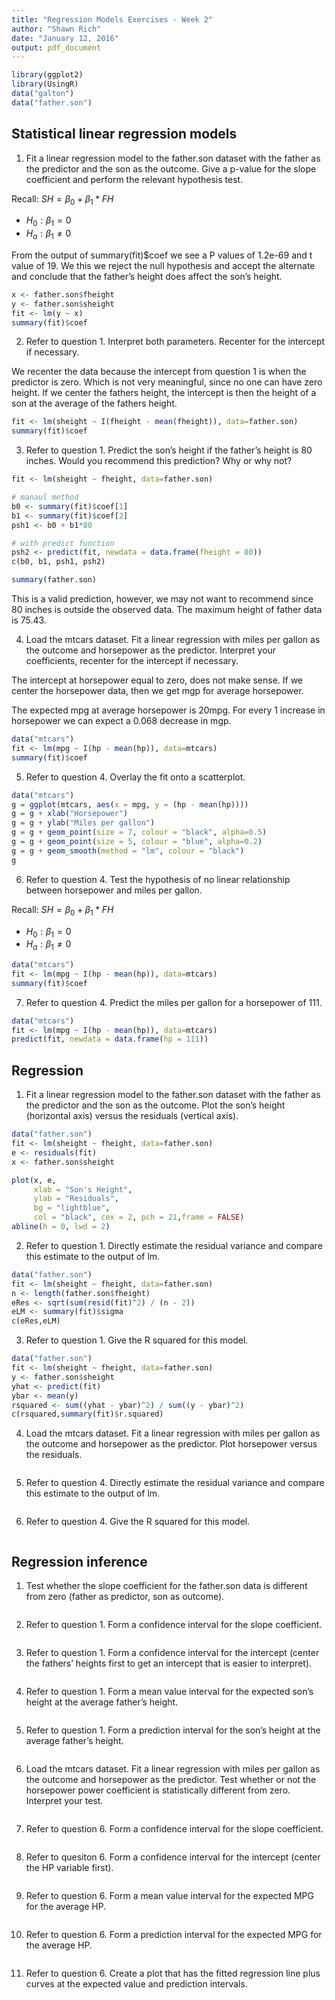 ```yaml
---
title: "Regression Models Exercises - Week 2"
author: "Shawn Rich"
date: "January 12, 2016"
output: pdf_document
---
```


```r
library(ggplot2)
library(UsingR)
data("galton")
data("father.son")

```


## Statistical linear regression models

1. Fit a linear regression model to the father.son dataset with the father as the predictor and the son as the outcome. Give a p-value for the slope coefficient and perform the relevant hypothesis test.

Recall: $SH = \beta_0 + \beta_1 * FH$

* $H_0: \beta_1 = 0$
* $H_a: \beta_1 \neq 0$

From the output of summary(fit)$coef we see a P values of 1.2e-69 and t value of 19. We this we reject the null hypothesis and accept the alternate and conclude that the father's height does affect the son's height.

```r
x <- father.son$fheight
y <- father.son$sheight
fit <- lm(y ~ x)
summary(fit)$coef
```

2. Refer to question 1. Interpret both parameters. Recenter for the intercept if necessary.

We recenter the data because the intercept from question 1 is when the predictor is zero. Which is not very meaningful, since no one can have zero height. If we center the fathers height, the intercept is then the height of a son at the average of the fathers height.

```r
fit <- lm(sheight ~ I(fheight - mean(fheight)), data=father.son)
summary(fit)$coef
```

3. Refer to question 1. Predict the son’s height if the father’s height is 80 inches. Would you recommend this prediction? Why or why not?

```r
fit <- lm(sheight ~ fheight, data=father.son)

# manaul method
b0 <- summary(fit)$coef[1]
b1 <- summary(fit)$coef[2]
psh1 <- b0 + b1*80

# with predict function
psh2 <- predict(fit, newdata = data.frame(fheight = 80))
c(b0, b1, psh1, psh2)

summary(father.son)
```

This is a valid prediction, however, we may not want to recommend since 80 inches is outside the observed data. The maximum height of father data is 75.43.

4. Load the mtcars dataset. Fit a linear regression with miles per gallon as the outcome and horsepower as the predictor. Interpret your coefficients, recenter for the intercept if necessary. 

The intercept at horsepower equal to zero, does not make sense. If we center the horsepower data, then we get mgp for average horsepower.

The expected mpg at average horsepower is 20mpg. For every 1 increase in horsepower we can expect a 0.068 decrease in mgp.

```r
data("mtcars")
fit <- lm(mpg ~ I(hp - mean(hp)), data=mtcars)
summary(fit)$coef
```

5. Refer to question 4. Overlay the fit onto a scatterplot.

```r
data("mtcars")
g = ggplot(mtcars, aes(x = mpg, y = (hp - mean(hp))))
g = g + xlab("Horsepower")
g = g + ylab("Miles per gallon")
g = g + geom_point(size = 7, colour = "black", alpha=0.5)
g = g + geom_point(size = 5, colour = "blue", alpha=0.2)
g = g + geom_smooth(method = "lm", colour = "black")
g
```


6. Refer to question 4. Test the hypothesis of no linear relationship between horsepower and miles per gallon. 

Recall: $SH = \beta_0 + \beta_1 * FH$

* $H_0: \beta_1 = 0$
* $H_a: \beta_1 \neq 0$

```r
data("mtcars")
fit <- lm(mpg ~ I(hp - mean(hp)), data=mtcars)
summary(fit)$coef
```

7. Refer to question 4. Predict the miles per gallon for a horsepower of 111. 


```r
data("mtcars")
fit <- lm(mpg ~ I(hp - mean(hp)), data=mtcars)
predict(fit, newdata = data.frame(hp = 111))
```



## Regression

1. Fit a linear regression model to the father.son dataset with the father as the predictor and the son as the outcome. Plot the son’s height (horizontal axis) versus the residuals (vertical axis). 

```r
data("father.son")
fit <- lm(sheight ~ fheight, data=father.son)
e <- residuals(fit)
x <- father.son$sheight

plot(x, e,  
     xlab = "Son's Height", 
     ylab = "Residuals", 
     bg = "lightblue", 
     col = "black", cex = 2, pch = 21,frame = FALSE)
abline(h = 0, lwd = 2)
```

2. Refer to question 1. Directly estimate the residual variance and compare this estimate to the output of lm. 

```r
data("father.son")
fit <- lm(sheight ~ fheight, data=father.son)
n <- length(father.son$fheight)
eRes <- sqrt(sum(resid(fit)^2) / (n - 2))
eLM <- summary(fit)$sigma
c(eRes,eLM)
```

3. Refer to question 1. Give the R squared for this model.

```r
data("father.son")
fit <- lm(sheight ~ fheight, data=father.son)
y <- father.son$sheight
yhat <- predict(fit)
ybar <- mean(y)
rsquared <- sum((yhat - ybar)^2) / sum((y - ybar)^2)
c(rsquared,summary(fit)$r.squared)
```

4. Load the mtcars dataset. Fit a linear regression with miles per gallon as the outcome and horsepower as the predictor. Plot horsepower versus the residuals. 

```r

```

5. Refer to question 4. Directly estimate the residual variance and compare this estimate to the output of lm.

```r

```

6. Refer to question 4. Give the R squared for this model.

```r

```


## Regression inference

1. Test whether the slope coefficient for the father.son data is different from zero (father as predictor, son as outcome). 

```r

```

2. Refer to question 1. Form a confidence interval for the slope coefficient.

```r

```

3. Refer to question 1. Form a confidence interval for the intercept (center the fathers’ heights first to get an intercept that is easier to interpret).

```r

```

4. Refer to question 1. Form a mean value interval for the expected son’s height at the average father’s height.

```r

```

5. Refer to question 1. Form a prediction interval for the son’s height at the average father’s height.

```r

```

6. Load the mtcars dataset. Fit a linear regression with miles per gallon as the outcome and horsepower as the predictor. Test whether or not the horsepower power coefficient is statistically different from zero. Interpret your test.

```r

```

7. Refer to question 6. Form a confidence interval for the slope coefficient.

```r

```

8. Refer to quesiton 6. Form a confidence interval for the intercept (center the HP variable first).

```r

```

9. Refer to question 6. Form a mean value interval for the expected MPG for the average HP.

```r

```

10. Refer to question 6. Form a prediction interval for the expected MPG for the average HP.

```r

```

11. Refer to question 6. Create a plot that has the fitted regression line plus curves at the expected value and prediction intervals.

```r

```

